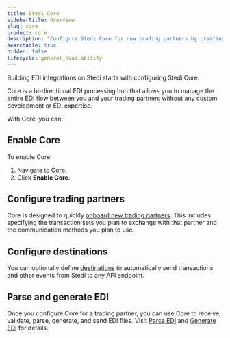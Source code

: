 ```yaml
---
title: Stedi Core
sidebarTitle: Overview
slug: core
product: core
description: "Configure Stedi Core for new trading partners by creating profiles, partnerships, connections, and transaction settings."
searchable: true
hidden: false
lifecycle: general_availability
---
```


Building EDI integrations on Stedi starts with configuring Stedi Core.

Core is a bi-directional EDI processing hub that allows you to manage the entire EDI flow between you and your trading partners without any custom development or EDI expertise.

With Core, you can:

<Card title="Centrally manage all trading partner relationships" icon="arrow-right-arrow-left" icontype="duotone">
</Card>
<Card title="Validate and translate inbound EDI documents to JSON" icon="code" icontype="duotone">
</Card>
<Card title="Automatically route data to any API endpoint" icon="square-terminal" icontype="duotone">
</Card>
<Card title="Generate and send EDI documents, complete with auto-generated control numbers" icon="folder" icontype="duotone">
</Card>
<Card title="Automatically send 997 Functional Acknowledgments in response to inbound transactions" icon="file-invoice" icontype="duotone">
</Card>
<Card title="Configure SFTP and AS2 data protocols to securely exchange business documents" icon="lock" icontype="duotone">
</Card>
<Card title="Review, inspect, and debug all real-time transaction data." icon="chart-waterfall" icontype="duotone">
</Card>

## Enable Core

To enable Core:

1. Navigate to [Core](https://www.stedi.com/app/core/).
1. Click **Enable Core**.

## Configure trading partners

Core is designed to quickly [onboard new trading partners](/core/configuration). This includes specifying the transaction sets you plan to exchange with that partner and the communication methods you plan to use.

## Configure destinations

You can optionally define [destinations](/events/destinations) to automatically send transactions and other events from Stedi to any API endpoint.

## Parse and generate EDI

Once you configure Core for a trading partner, you can use Core to receive, validate, parse, generate, and send EDI files. Visit [Parse EDI](/docs/core/parsing-edi) and [Generate EDI](/docs/core/generating-edi) for details.
